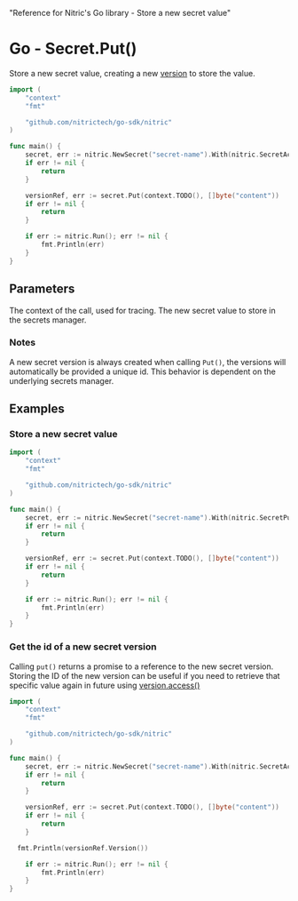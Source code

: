   "Reference for Nitric's Go library - Store a new secret value"

# Go - Secret.Put()

Store a new secret value, creating a new [version](./secret-version) to store the value.

```go
import (
	"context"
	"fmt"

	"github.com/nitrictech/go-sdk/nitric"
)

func main() {
	secret, err := nitric.NewSecret("secret-name").With(nitric.SecretAccessing)
	if err != nil {
		return
	}

	versionRef, err := secret.Put(context.TODO(), []byte("content"))
	if err != nil {
		return
	}

	if err := nitric.Run(); err != nil {
		fmt.Println(err)
	}
}
```

## Parameters

<Properties>
  <Property name="ctx" required type="context">
    The context of the call, used for tracing.
  </Property>
  <Property name="secret" required type="[]byte">
    The new secret value to store in the secrets manager.
  </Property>
</Properties>

### Notes

A new secret version is always created when calling `Put()`, the versions will automatically be provided a unique id. This behavior is dependent on the underlying secrets manager.

## Examples

### Store a new secret value

```go
import (
	"context"
	"fmt"

	"github.com/nitrictech/go-sdk/nitric"
)

func main() {
	secret, err := nitric.NewSecret("secret-name").With(nitric.SecretPutting)
	if err != nil {
		return
	}

	versionRef, err := secret.Put(context.TODO(), []byte("content"))
	if err != nil {
		return
	}

	if err := nitric.Run(); err != nil {
		fmt.Println(err)
	}
}
```

### Get the id of a new secret version

Calling `put()` returns a promise to a reference to the new secret version. Storing the ID of the new version can be useful if you need to retrieve that specific value again in future using [version.access()](./secret-version-access)

```go
import (
	"context"
	"fmt"

	"github.com/nitrictech/go-sdk/nitric"
)

func main() {
	secret, err := nitric.NewSecret("secret-name").With(nitric.SecretAccessing)
	if err != nil {
		return
	}

	versionRef, err := secret.Put(context.TODO(), []byte("content"))
	if err != nil {
		return
	}

  fmt.Println(versionRef.Version())

	if err := nitric.Run(); err != nil {
		fmt.Println(err)
	}
}
```
